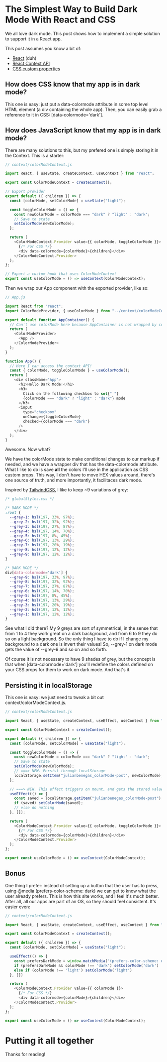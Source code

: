 
# The Simplest Way to Build Dark Mode With React and CSS

We all love dark mode. This post shows how to implement a simple solution to support it in a React app.

This post assumes you know a bit of:

- [React](https://reactjs.org/) (duh)
- [React Context API](https://reactjs.org/docs/context.html)
- [CSS custom properties](https://developer.mozilla.org/en-US/docs/Web/CSS/--*)

## How does CSS know that my app is in dark mode?

This one is easy: just put a <ic>data-colormode</ic> attribute in some top level HTML element (a div containing the whole app). Then, you can easily grab a reference to it in CSS: <ic>[data-colormode='dark']</ic>.

## How does JavaScript know that my app is in dark mode?

There are many solutions to this, but my prefered one is simply storing it in the Context. This is a starter:

```javascript
// context/colorModeContext.js

import React, { useState, createContext, useContext } from "react";

export const ColorModeContext = createContext();

// Export provider
export default ({ children }) => {
  const [colorMode, setColorMode] = useState("light");

  const toggleColorMode = () => {
    const newColorMode = colorMode === "dark" ? "light" : "dark";
    // Save to state
    setColorMode(newColorMode);
  };

  return (
    <ColorModeContext.Provider value={{ colorMode, toggleColorMode }}>
      {/* For CSS */}
      <div data-colormode={colorMode}>{children}</div>
    </ColorModeContext.Provider>
  );
};

// Export a custom hook that uses ColorModeContext
export const useColorMode = () => useContext(ColorModeContext);

```

Then we wrap our App component with the exported provider, like so:

```javascript
// App.js

import React from "react";
import ColorModeProvider, { useColorMode } from "../context/colorModeContext";

export default function AppContainer() {
  // Can't use colorMode here because AppContainer is not wrapped by context
  return (
    <ColorModeProvider>
      <App />
    </ColorModeProvider>
  );
}

function App() {
  // Here I can access the context API!
  const { colorMode, toggleColorMode } = useColorMode();
  return (
    <div className="App">
      <h1>Hello Dark Mode!</h1>
      <h3>
        Click on the following checkbox to set{" "}
        {colorMode === "dark" ? "light" : "dark"} mode
      </h3>
      <input
        type="checkbox"
        onChange={toggleColorMode}
        checked={colorMode === "dark"}
      />
    </div>
  );
}
```

Awesome. Now what?

We have the <ic>colorMode</ic> state to make conditional changes to our markup if needed, and we have a wrapper div that has the <ic>data-colormode</ic> attribute. What I like to do is save <b>all</b> the colors I'll use in the application as CSS custom props. This way, I don't have to move HEX values around, there's one source of truth, and more importantly, it facilitaces dark mode.

Inspired by [TailwindCSS](https://tailwindcss.com/), I like to keep ~9 variations of grey:

```CSS
/* globalStyles.css */

/* DARK MODE */
:root {
  --grey-1: hsl(197, 33%, 97%);
  --grey-2: hsl(197, 32%, 92%);
  --grey-3: hsl(197, 27%, 87%);
  --grey-4: hsl(197, 14%, 70%);
  --grey-5: hsl(197, 8%, 45%);
  --grey-6: hsl(197, 13%, 29%);
  --grey-7: hsl(197, 20%, 19%);
  --grey-8: hsl(197, 12%, 12%);
  --grey-9: hsl(197, 12%, 12%);
}

/* DARK MODE */
div[data-colormode='dark'] {
  --grey-9: hsl(197, 33%, 97%);
  --grey-8: hsl(197, 32%, 92%);
  --grey-7: hsl(197, 27%, 87%);
  --grey-6: hsl(197, 14%, 70%);
  --grey-5: hsl(197, 8%, 45%);
  --grey-4: hsl(197, 13%, 29%);
  --grey-3: hsl(197, 20%, 19%);
  --grey-2: hsl(197, 12%, 12%);
  --grey-1: hsl(197, 12%, 12%);
}
```

See what I did there? My 9 greys are sort of symmetrical, in the sense that from 1 to 4 they work great on a dark background, and from 6 to 9 they do so on a light background. So the only thing I have to do if I change my background to a dark one is invert their values! So, <ic>--grey-1</ic> on dark mode gets the value of <ic>--grey-9</ic> and so on and so forth.

Of course it is not necessary to have 9 shades of grey, but the concept is that when <ic>[data-colormode='dark']</ic> you'll redefine the colors defined on your CSS props for them to work on dark mode. And that's it.

## Persisting it in localStorage

This one is easy: we just need to tweak a bit out <ic>context/colorModeContext.js</ic>.


```javascript
// context/colorModeContext.js

import React, { useState, createContext, useEffect, useContext } from "react";

export const ColorModeContext = createContext();

export default ({ children }) => {
  const [colorMode, setColorMode] = useState("light");

  const toggleColorMode = () => {
    const newColorMode = colorMode === "dark" ? "light" : "dark";
    // Save to state
    setColorMode(newColorMode);
    // ===> NEW. Persist through localStorage
    localStorage.setItem("julianbenegas_colorMode-post", newColorMode);
  };

  // ===> NEW. This effect triggers on mount, and gets the stored value
  useEffect(() => {
    const saved = localStorage.getItem("julianbenegas_colorMode-post");
    if (saved) setColorMode(saved);
    // else do nothing
  }, []);

  return (
    <ColorModeContext.Provider value={{ colorMode, toggleColorMode }}>
      {/* For CSS */}
      <div data-colormode={colorMode}>{children}</div>
    </ColorModeContext.Provider>
  );
};

export const useColorMode = () => useContext(ColorModeContext);
```

## Bonus

One thing I prefer: instead of setting up a button that the user has to press, using <ic>@media (prefers-color-scheme: dark)</ic> we can get to know what the user already prefers. This is how this site works, and I feel it's much better. After all, all our apps are part of an OS, so they should feel consistent. It's easier even:

```javascript
// context/colorModeContext.js

import React, { useState, createContext, useEffect, useContext } from "react";

export const ColorModeContext = createContext();

export default ({ children }) => {
  const [colorMode, setColorMode] = useState("light");

  useEffect(() => {
    const prefersDarkMode = window.matchMedia('(prefers-color-scheme: dark)').matches
    if (prefersDarkMode && colorMode !== 'dark') setColorMode('dark')
    else if (colorMode !== 'light') setColorMode('light')
  }, [])

  return (
    <ColorModeContext.Provider value={{ colorMode }}>
      {/* For CSS */}
      <div data-colormode={colorMode}>{children}</div>
    </ColorModeContext.Provider>
  );
};

export const useColorMode = () => useContext(ColorModeContext);
```

# Putting it all together

<codesandbox src='https://codesandbox.io/s/lively-water-07qsu' />

Thanks for reading!
